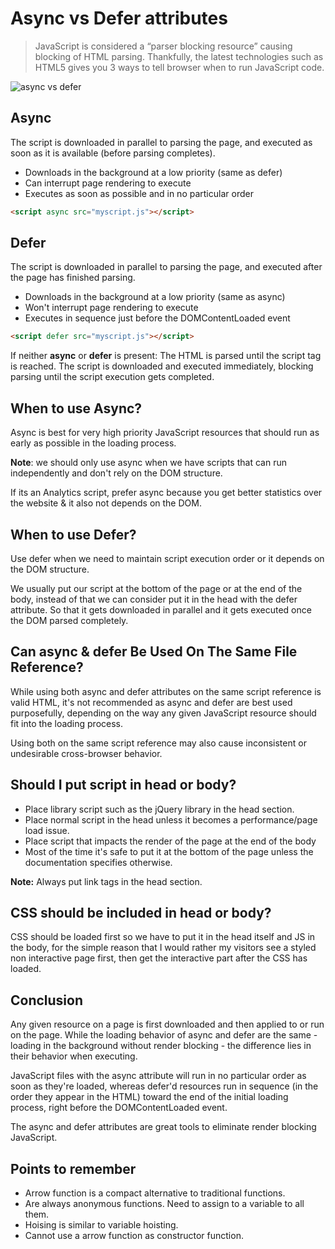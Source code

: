 # Async vs Defer attributes

> JavaScript is considered a “parser blocking resource” causing blocking of HTML parsing. Thankfully, the latest technologies such as HTML5 gives you 3 ways to tell browser when to run JavaScript code.

![async vs defer](/async-vs-defer.png)

## Async

The script is downloaded in parallel to parsing the page, and executed as soon as it is available (before parsing completes).

-   Downloads in the background at a low priority (same as defer)
-   Can interrupt page rendering to execute
-   Executes as soon as possible and in no particular order

```html
<script async src="myscript.js"></script>
```

## Defer

The script is downloaded in parallel to parsing the page, and executed after the page has finished parsing.

-   Downloads in the background at a low priority (same as async)
-   Won't interrupt page rendering to execute
-   Executes in sequence just before the DOMContentLoaded event

```html
<script defer src="myscript.js"></script>
```

If neither **async** or **defer** is present: The HTML is parsed until the script tag is reached. The script is downloaded and executed immediately, blocking parsing until the script execution gets completed.

## When to use Async?

Async is best for very high priority JavaScript resources that should run as early as possible in the loading process.

**Note**: we should only use async when we have scripts that can run independently and don't rely on the DOM structure.

If its an Analytics script, prefer async because you get better statistics over the website & it also not depends on the DOM.

## When to use Defer?

Use defer when we need to maintain script execution order or it depends on the DOM structure.

We usually put our script at the bottom of the page or at the end of the body, instead of that we can consider put it in the head with the defer attribute. So that it gets downloaded in parallel and it gets executed once the DOM parsed completely.

## Can async & defer Be Used On The Same File Reference?

While using both async and defer attributes on the same script reference is valid HTML, it's not recommended as async and defer are best used purposefully, depending on the way any given JavaScript resource should fit into the loading process.

Using both on the same script reference may also cause inconsistent or undesirable cross-browser behavior.

## Should I put script in head or body?

-   Place library script such as the jQuery library in the head section.
-   Place normal script in the head unless it becomes a performance/page load issue.
-   Place script that impacts the render of the page at the end of the body
-   Most of the time it's safe to put it at the bottom of the page unless the documentation specifies otherwise.

**Note:** Always put link tags in the head section.

## CSS should be included in head or body?

CSS should be loaded first so we have to put it in the head itself and JS in the body, for the simple reason that I would rather my visitors see a styled non interactive page first, then get the interactive part after the CSS has loaded.

## Conclusion

Any given resource on a page is first downloaded and then applied to or run on the page. While the loading behavior of async and defer are the same - loading in the background without render blocking - the difference lies in their behavior when executing.

JavaScript files with the async attribute will run in no particular order as soon as they're loaded, whereas defer'd resources run in sequence (in the order they appear in the HTML) toward the end of the initial loading process, right before the DOMContentLoaded event.

The async and defer attributes are great tools to eliminate render blocking JavaScript.

## Points to remember

-   Arrow function is a compact alternative to traditional functions.
-   Are always anonymous functions. Need to assign to a variable to all them.
-   Hoising is similar to variable hoisting.
-   Cannot use a arrow function as constructor function.
